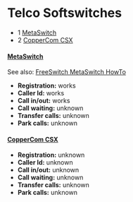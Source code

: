 
# Telco Softswitches 

 

* 1 [MetaSwitch](#-freeswitch--telco-softswitches-)
* 2 [CopperCom CSX](#-freeswitch--telco-softswitches-)

#### [MetaSwitch](http://www.metaswitch.com/)

See also: [FreeSwitch MetaSwitch HowTo](https://wiki.freeswitch.org/wiki/FreeSwitch%5FMetaSwitch%5FHowTo "FreeSwitch MetaSwitch HowTo")

* **Registration:** works
* **Caller Id:** works
* **Call in/out:** works
* **Call waiting:** unknown
* **Transfer calls:** unknown
* **Park calls:** unknown

#### [CopperCom CSX](http://www.coppercom.com/)

* **Registration:** unknown
* **Caller Id:** unknown
* **Call in/out:** unknown
* **Call waiting:** unknown
* **Transfer calls:** unknown
* **Park calls:** unknown


